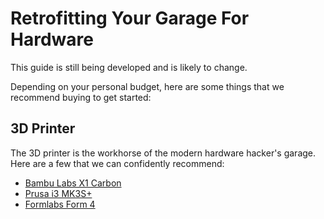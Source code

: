 
# Retrofitting Your Garage For Hardware

<Callout type="warning" emoji="⚠️">
This guide is still being developed and is likely to change.
</Callout>

Depending on your personal budget, here are some things that we recommend buying to get started:

## 3D Printer

The 3D printer is the workhorse of the modern hardware hacker's garage. Here are a few that we can confidently recommend:

- [Bambu Labs X1 Carbon](https://us.store.bambulab.com/products/x1-carbon)
- [Prusa i3 MK3S+](https://www.prusa3d.com/category/original-prusa-i3-mk3s)
- [Formlabs Form 4](https://formlabs.com/3d-printers/form-4)
